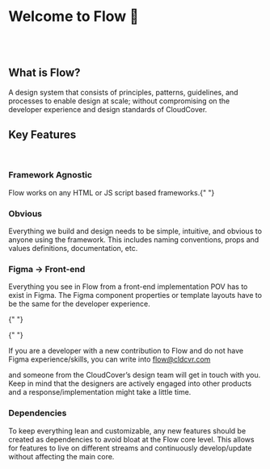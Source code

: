 # Welcome to Flow 🎉

<br />

<br />

## What is Flow?

<f-divider />

A design system that consists of principles, patterns, guidelines, and processes to enable design at scale; without compromising on the developer experience and design standards of CloudCover.

## Key Features

<br />

### Framework Agnostic

<f-divider />

Flow works on any HTML or JS script based frameworks.{" "}

### Obvious

<f-divider />

Everything we build and design needs to be simple, intuitive, and obvious to anyone using the framework. This includes naming conventions, props and values definitions, documentation, etc.

### Figma → Front-end

<f-divider />

<p>
  Everything you see in Flow from a front-end implementation POV has to exist in Figma. The Figma
  component properties or template layouts have to be the same for the developer experience.

{" "}
<br />

{" "}
<br />

If you are a developer with a new contribution to Flow and do not have Figma experience/skills, you
can write into <a href="https://flow.cldcvr.com/" target="blank">
flow@cldcvr.com

  </a> and someone from the CloudCover’s design team will get in touch with you. Keep in mind that the
  designers are actively engaged into other products and a response/implementation might take a little
  time.
</p>

### Dependencies

<f-divider />

<p>
	To keep everything lean and customizable, any new features should be created as dependencies to
	avoid bloat at the Flow core level. This allows for features to live on different streams and
	continuously develop/update without affecting the main core.
</p>
